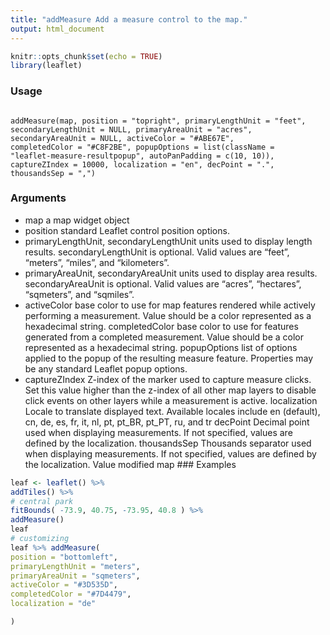 ```yaml
---
title: "addMeasure Add a measure control to the map."
output: html_document
---
```


```r
knitr::opts_chunk$set(echo = TRUE)
library(leaflet)
```


### Usage
<pre><code>
addMeasure(map, position = "topright", primaryLengthUnit = "feet",
secondaryLengthUnit = NULL, primaryAreaUnit = "acres",
secondaryAreaUnit = NULL, activeColor = "#ABE67E",
completedColor = "#C8F2BE", popupOptions = list(className =
"leaflet-measure-resultpopup", autoPanPadding = c(10, 10)),
captureZIndex = 10000, localization = "en", decPoint = ".",
thousandsSep = ",")
</code></pre>

### Arguments
* map a map widget object
* position standard Leaflet control position options.
* primaryLengthUnit, secondaryLengthUnit
units used to display length results. secondaryLengthUnit is optional. Valid
values are "feet", "meters", "miles", and "kilometers".
* primaryAreaUnit, secondaryAreaUnit
units used to display area results. secondaryAreaUnit is optional. Valid values
are "acres", "hectares", "sqmeters", and "sqmiles".
* activeColor base color to use for map features rendered while actively performing a measurement.
Value should be a color represented as a hexadecimal string.
completedColor base color to use for features generated from a completed measurement. Value
should be a color represented as a hexadecimal string.
popupOptions list of options applied to the popup of the resulting measure feature. Properties
may be any standard Leaflet popup options.
* captureZIndex Z-index of the marker used to capture measure clicks. Set this value higher than
the z-index of all other map layers to disable click events on other layers while
a measurement is active.
localization Locale to translate displayed text. Available locales include en (default), cn, de,
es, fr, it, nl, pt, pt_BR, pt_PT, ru, and tr
decPoint Decimal point used when displaying measurements. If not specified, values are
defined by the localization.
thousandsSep Thousands separator used when displaying measurements. If not specified, values
are defined by the localization.
Value
modified map
### Examples


```r
leaf <- leaflet() %>%
addTiles() %>%
# central park
fitBounds( -73.9, 40.75, -73.95, 40.8 ) %>%
addMeasure()
leaf
# customizing
leaf %>% addMeasure(
position = "bottomleft",
primaryLengthUnit = "meters",
primaryAreaUnit = "sqmeters",
activeColor = "#3D535D",
completedColor = "#7D4479",
localization = "de"

)
```
